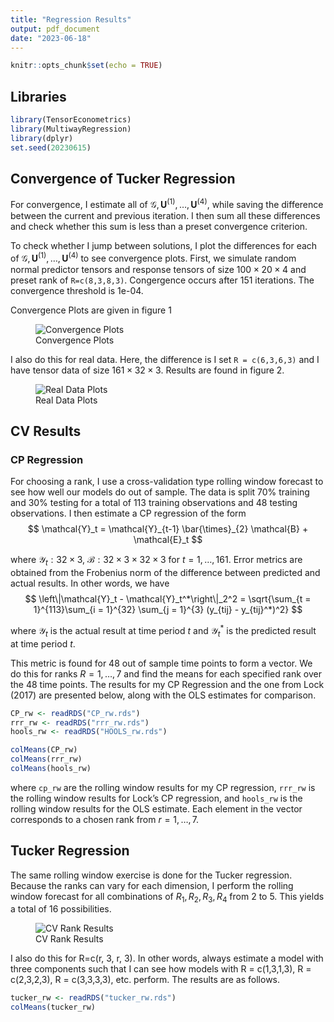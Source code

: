 ```yaml
---
title: "Regression Results"
output: pdf_document
date: "2023-06-18"
---
```


```r
knitr::opts_chunk$set(echo = TRUE)
```

## Libraries
```r
library(TensorEconometrics)
library(MultiwayRegression)
library(dplyr)
set.seed(20230615)
```

## Convergence of Tucker Regression
For convergence, I estimate all of $\mathcal{G}, \mathbf{U}^{(1)}, \dots, \mathbf{U}^{(4)}$, while saving the difference between the current and previous iteration.
I then sum all these differences and check whether this sum is less than a preset convergence criterion.

To check whether I jump between solutions, I plot the differences for each of $\mathcal{G}, \mathbf{U}^{(1)}, \dots, \mathbf{U}^{(4)}$ to see convergence plots.
First, we simulate random normal predictor tensors and response tensors of size $100 \times 20 \times 4$  and preset rank of `R=c(8,3,8,3)`.
Congergence occurs after 151 iterations.
The convergence threshold is 1e-04. 

Convergence Plots are given in figure 1

![Convergence Plots](~/Desktop/Projects/RESEARCH/THESIS/TensorMasterThesis/meeting615/ConvergencePlots.png)

I also do this for real data. 
Here, the difference is I set `R = c(6,3,6,3)` and I have tensor data of size $161 \times 32 \times 3$. 
Results are found in figure 2.
\newpage

![Real Data Plots](~/Desktop/Projects/RESEARCH/THESIS/TensorMasterThesis/meeting615/RealConv.png)

## CV Results

### CP Regression
For choosing a rank, I use a cross-validation type rolling window forecast to see how well our models do out of sample.
The data is split 70% training and 30% testing for a total of 113 training observations and 48 testing observations. 
I then estimate a CP regression of the form 
$$
\mathcal{Y}_t = \mathcal{Y}_{t-1} \bar{\times}_{2} \mathcal{B} + \mathcal{E}_t
$$

where $\mathcal{Y}_t: 32 \times 3$, $\mathcal{B}: 32 \times 3 \times 32 \times 3$ for $t = 1, \dots, 161$.
Error metrics are obtained from the Frobenius norm of the difference between predicted and actual results. In other words, we have
$$
\left\|\mathcal{Y}_t - \mathcal{Y}_t^*\right\|_2^2 = \sqrt{\sum_{t = 1}^{113}\sum_{i = 1}^{32} \sum_{j = 1}^{3} (y_{tij} - y_{tij}^*)^2}
$$

where $\mathcal{Y}_t$ is the actual result at time period $t$ and $\mathcal{Y}_t^*$ is the predicted result at time period $t$.

This metric is found for 48 out of sample time points to form a vector.
We do this for ranks $R = 1, \dots, 7$ and find the means for each specified rank over the 48 time points. 
The results for my CP Regression and the one from Lock (2017) are presented below, along with the OLS estimates for comparison.

```r
CP_rw <- readRDS("CP_rw.rds")
rrr_rw <- readRDS("rrr_rw.rds")
hools_rw <- readRDS("HOOLS_rw.rds")

colMeans(CP_rw)
colMeans(rrr_rw)
colMeans(hools_rw)
```

where `cp_rw` are the rolling window results for my CP regression, `rrr_rw` is the rolling window results for Lock's CP regression, and `hools_rw` is the rolling window results for the OLS estimate.
Each element in the vector corresponds to a chosen rank from $r = 1, \dots, 7$. 

## Tucker Regression

The same rolling window exercise is done for the Tucker regression.
Because the ranks can vary for each dimension, I perform the rolling window forecast for all combinations of $R_1, R_2, R_3, R_4$ from 2 to 5.
This yields a total of 16 possibilities.

![CV Rank Results](~/Desktop/Projects/RESEARCH/THESIS/TensorMasterThesis/meeting615/Screenshot_2023-06-18_14-16-49.png)

I also do this for R=c(r, 3, r, 3).
In other words, always estimate a model with three components such that I can see how models with R = c(1,3,1,3), R = c(2,3,2,3), R = c(3,3,3,3), etc. perform. The results are as follows.

```r
tucker_rw <- readRDS("tucker_rw.rds")
colMeans(tucker_rw)
```

